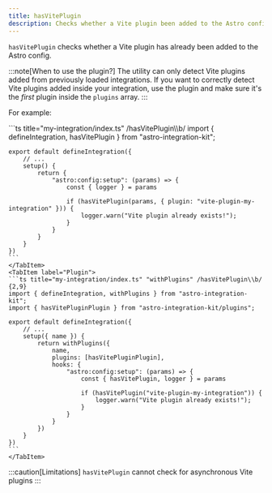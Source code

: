 ```yaml
---
title: hasVitePlugin
description: Checks whether a Vite plugin been added to the Astro config.
---
```



`hasVitePlugin` checks whether a Vite plugin has already been added to the Astro config.

:::note[When to use the plugin?]
The utility can only detect Vite plugins added from previously loaded integrations. If you want
to correctly detect Vite plugins added inside your integration, use the plugin and make sure it's
the _first_ plugin inside the `plugins` array.
:::

For example:

<Tabs>
	<TabItem label="Utility">
	```ts title="my-integration/index.ts" /hasVitePlugin\\b/
	import {
		defineIntegration,
		hasVitePlugin
	} from "astro-integration-kit";

	export default defineIntegration({
		// ...
		setup() {
			return {
				"astro:config:setup": (params) => {
					const { logger } = params

					if (hasVitePlugin(params, { plugin: "vite-plugin-my-integration" })) {
						logger.warn("Vite plugin already exists!");
					}
				}
			}
		}
	})
	```
	</TabItem>
	<TabItem label="Plugin">
	```ts title="my-integration/index.ts" "withPlugins" /hasVitePlugin\\b/ {2,9}
	import { defineIntegration, withPlugins } from "astro-integration-kit";
	import { hasVitePluginPlugin } from "astro-integration-kit/plugins";

	export default defineIntegration({
		// ...
		setup({ name }) {
			return withPlugins({
				name,
				plugins: [hasVitePluginPlugin],
				hooks: {
					"astro:config:setup": (params) => {
						const { hasVitePlugin, logger } = params

						if (hasVitePlugin("vite-plugin-my-integration")) {
							logger.warn("Vite plugin already exists!");
						}
					}
				}
			})
		}
	})
	```
	</TabItem>
</Tabs>

:::caution[Limitations]
`hasVitePlugin` cannot check for asynchronous Vite plugins
:::